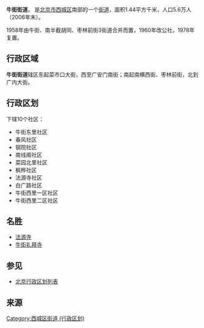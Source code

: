 {{expand|time=2010-07-02T01:02:42+00:00}}
{{unreferenced|time=2010-07-02T01:02:42+00:00}}
{{中国乡级行政区
|景观照片文件名 = Niujie Mosques02.jpg
|景观照片描述 = [[牛街礼拜寺|牛街礼拜寺]]
|汉语拼音 = 
|其他语言 = 
|其他语言名称 = 
|旧称 = 
|地名出处 = 
|位置图文件名 = 
|位置图描述 = 
|自定义图片= 
|建置时间 = 
|政府驻地 = 
|毗邻 = 
|总面积 = 
|总人口 = 
|总人口年份 = 
|户籍人口 = 
|户籍人口年份 = 
|常住人口 = 
|常住人口年份 = 
|人口密度 = 
|GDP = 
|GDP年份 = 
|邮政编码 = 
|电话区号 = 10
|官方网站 = 
|网站名称 = 
|11/01/02/018/000}}
'''牛街街道'''， 是[[北京市|北京市]][[西城区|西城区]]南部的一个[[街道_(行政区划)|街道]]，面积1.44平方千米，人口5.6万人（2006年末）。

1958年由牛街、南半截胡同、枣林前街3街道合并而置，1960年改公社，1978年复置。

== 行政区域 ==
'''牛街街道'''辖区东起菜市口大街，西至广安门南街；南起南横西街、枣林前街，北到广内大街。

== 行政区划 ==
下辖10个社区：
*牛街东里社区
*春风社区
*钢院社区
*南线阁社区
*菜园北里社区
*枫桦社区
*法源寺社区
*白广路社区
*牛街西里一区社区
*牛街西里二区社区

==名胜==
*[[法源寺|法源寺]]
*[[牛街礼拜寺|牛街礼拜寺]]

==参见==
*[[北京行政区划列表|北京行政区划列表]] 

==来源==

{{Reflist|2}}

{{北京市西城区行政区划}}
{{北京行政区划小作品}}

[[Category:西城区街道_(行政区划)|Category:西城区街道 (行政区划)]]